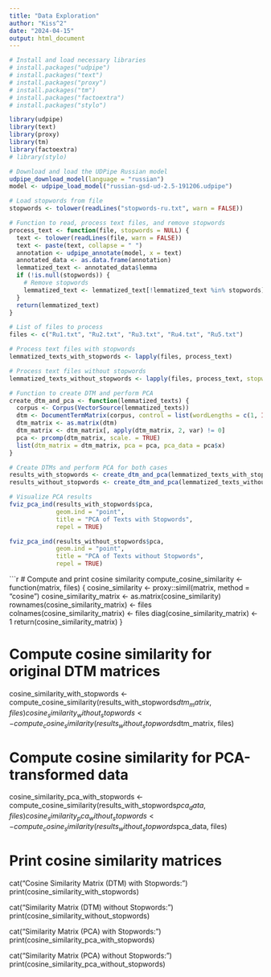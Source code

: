 ```yaml
---
title: "Data Exploration"
author: "Kiss^2"
date: "2024-04-15"
output: html_document
---
```


```r
# Install and load necessary libraries
# install.packages("udpipe")
# install.packages("text")
# install.packages("proxy")
# install.packages("tm")
# install.packages("factoextra")
# install.packages("stylo")

library(udpipe)
library(text)
library(proxy)
library(tm)
library(factoextra)
# library(stylo)

```

```r
# Download and load the UDPipe Russian model
udpipe_download_model(language = "russian")
model <- udpipe_load_model("russian-gsd-ud-2.5-191206.udpipe")

# Load stopwords from file
stopwords <- tolower(readLines("stopwords-ru.txt", warn = FALSE))

# Function to read, process text files, and remove stopwords
process_text <- function(file, stopwords = NULL) {
  text <- tolower(readLines(file, warn = FALSE))
  text <- paste(text, collapse = " ")
  annotation <- udpipe_annotate(model, x = text)
  annotated_data <- as.data.frame(annotation)
  lemmatized_text <- annotated_data$lemma
  if (!is.null(stopwords)) {
    # Remove stopwords
    lemmatized_text <- lemmatized_text[!lemmatized_text %in% stopwords]
  }
  return(lemmatized_text)
}

# List of files to process
files <- c("Ru1.txt", "Ru2.txt", "Ru3.txt", "Ru4.txt", "Ru5.txt")

# Process text files with stopwords
lemmatized_texts_with_stopwords <- lapply(files, process_text)

# Process text files without stopwords
lemmatized_texts_without_stopwords <- lapply(files, process_text, stopwords = stopwords)

```

```r

# Function to create DTM and perform PCA
create_dtm_and_pca <- function(lemmatized_texts) {
  corpus <- Corpus(VectorSource(lemmatized_texts))
  dtm <- DocumentTermMatrix(corpus, control = list(wordLengths = c(1, Inf)))
  dtm_matrix <- as.matrix(dtm)
  dtm_matrix <- dtm_matrix[, apply(dtm_matrix, 2, var) != 0]
  pca <- prcomp(dtm_matrix, scale. = TRUE)
  list(dtm_matrix = dtm_matrix, pca = pca, pca_data = pca$x)
}

# Create DTMs and perform PCA for both cases
results_with_stopwords <- create_dtm_and_pca(lemmatized_texts_with_stopwords)
results_without_stopwords <- create_dtm_and_pca(lemmatized_texts_without_stopwords)

# Visualize PCA results
fviz_pca_ind(results_with_stopwords$pca,
             geom.ind = "point",
             title = "PCA of Texts with Stopwords",
             repel = TRUE)

fviz_pca_ind(results_without_stopwords$pca,
             geom.ind = "point",
             title = "PCA of Texts without Stopwords",
             repel = TRUE)

```

```r
# Compute and print cosine similarity
compute_cosine_similarity <- function(matrix, files) {
  cosine_similarity <- proxy::simil(matrix, method = "cosine")
  cosine_similarity_matrix <- as.matrix(cosine_similarity)
  rownames(cosine_similarity_matrix) <- files
  colnames(cosine_similarity_matrix) <- files
  diag(cosine_similarity_matrix) <- 1
  return(cosine_similarity_matrix)
}

# Compute cosine similarity for original DTM matrices
cosine_similarity_with_stopwords <- compute_cosine_similarity(results_with_stopwords$dtm_matrix, files)
cosine_similarity_without_stopwords <- compute_cosine_similarity(results_without_stopwords$dtm_matrix, files)

# Compute cosine similarity for PCA-transformed data
cosine_similarity_pca_with_stopwords <- compute_cosine_similarity(results_with_stopwords$pca_data, files)
cosine_similarity_pca_without_stopwords <- compute_cosine_similarity(results_without_stopwords$pca_data, files)

# Print cosine similarity matrices
cat("Cosine Similarity Matrix (DTM) with Stopwords:\n")
print(cosine_similarity_with_stopwords)

cat("\nCosine Similarity Matrix (DTM) without Stopwords:\n")
print(cosine_similarity_without_stopwords)

cat("\nCosine Similarity Matrix (PCA) with Stopwords:\n")
print(cosine_similarity_pca_with_stopwords)

cat("\nCosine Similarity Matrix (PCA) without Stopwords:\n")
print(cosine_similarity_pca_without_stopwords)

















